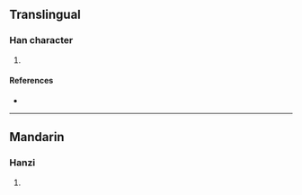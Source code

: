 {{character info/new}}
==Translingual==

===Han character===
{{Han char|rn=96|rad=玉|as=14|sn=18|four=15117|canj=MGLMT|ids=⿰𤣩盡}}

# {{defn|Han|sort=玉14}}

====References====
* {{Han ref|kx=0744.040|dkj=21299|dj=1152.190|hdz=21144.010|uh=74B6|ud=29878|bh=F045|bd=61509}}

----

==Mandarin==

===Hanzi===
{{cmn-hanzi|pin=[[jìn]] ([[jin4]])|wg=chin<sup>4</sup>}}

# {{defn|lang=cmn|sort=玉14}}